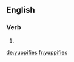 ==English==

===Verb===
{{head|en}}

# {{en-third-person singular of|yuppify}}

[[de:yuppifies]]
[[fr:yuppifies]]